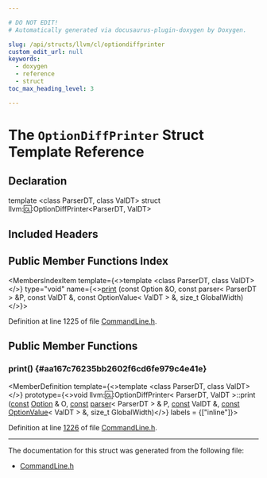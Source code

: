 ```yaml
---

# DO NOT EDIT!
# Automatically generated via docusaurus-plugin-doxygen by Doxygen.

slug: /api/structs/llvm/cl/optiondiffprinter
custom_edit_url: null
keywords:
  - doxygen
  - reference
  - struct
toc_max_heading_level: 3

---
```





# The `OptionDiffPrinter` Struct Template Reference

<DoxygenPage pluginConfig={pluginConfig}>



## Declaration

<CodeBlock>template &lt;class ParserDT, class ValDT&gt;
struct llvm::cl::OptionDiffPrinter&lt;ParserDT, ValDT&gt;</CodeBlock>

## Included Headers

<IncludesList>
<IncludesListItem
  filePath="llvm/Support/CommandLine.h"
  permalink="/docs/api/files/include/include/llvm/include/llvm/support/commandline-h"
  isLocal="true" />
</IncludesList>

## Public Member Functions Index

<MembersIndex>

<MembersIndexItem
  template={<>template &lt;class ParserDT, class ValDT&gt;</>}
  type="void"
  name={<><a href="#aa167c76235bb2602f6cd6fe979c4e41e">print</a> (const Option &amp;O, const parser&lt; ParserDT &gt; &amp;P, const ValDT &amp;, const OptionValue&lt; ValDT &gt; &amp;, size&#95;t GlobalWidth)</>}>
</MembersIndexItem>

</MembersIndex>


Definition at line 1225 of file <a href="/docs/api/files/include/include/llvm/include/llvm/support/commandline-h">CommandLine.h</a>.

<SectionDefinition>

## Public Member Functions

### print() {#aa167c76235bb2602f6cd6fe979c4e41e}

<MemberDefinition
  template={<>template &lt;class ParserDT, class ValDT&gt;</>}
  prototype={<>void llvm::cl::OptionDiffPrinter&lt; ParserDT, ValDT &gt;::print (<a href="/docs/api/files/lib/lib/target/lib/target/aarch64/aarch64promoteconstant-cpp/#a90f8350fecae261c25be85d38b451bff">const</a> <a href="/docs/api/classes/llvm/cl/option">Option</a> &amp; O, <a href="/docs/api/files/lib/lib/target/lib/target/aarch64/aarch64promoteconstant-cpp/#a90f8350fecae261c25be85d38b451bff">const</a> <a href="/docs/api/classes/llvm/cl/parser">parser</a>&lt; ParserDT &gt; &amp; P, <a href="/docs/api/files/lib/lib/target/lib/target/aarch64/aarch64promoteconstant-cpp/#a90f8350fecae261c25be85d38b451bff">const</a> ValDT &amp;, <a href="/docs/api/files/lib/lib/target/lib/target/aarch64/aarch64promoteconstant-cpp/#a90f8350fecae261c25be85d38b451bff">const</a> <a href="/docs/api/structs/llvm/cl/optionvalue">OptionValue</a>&lt; ValDT &gt; &amp;, size&#95;t GlobalWidth)</>}
  labels = {["inline"]}>

Definition at line <a href="/docs/api/files/include/include/llvm/include/llvm/support/commandline-h/#l01226">1226</a> of file <a href="/docs/api/files/include/include/llvm/include/llvm/support/commandline-h">CommandLine.h</a>.
</MemberDefinition>

</SectionDefinition>

<hr/>

The documentation for this struct was generated from the following file:

<ul>
<li><a href="/docs/api/files/include/include/llvm/include/llvm/support/commandline-h">CommandLine.h</a></li>
</ul>

</DoxygenPage>
